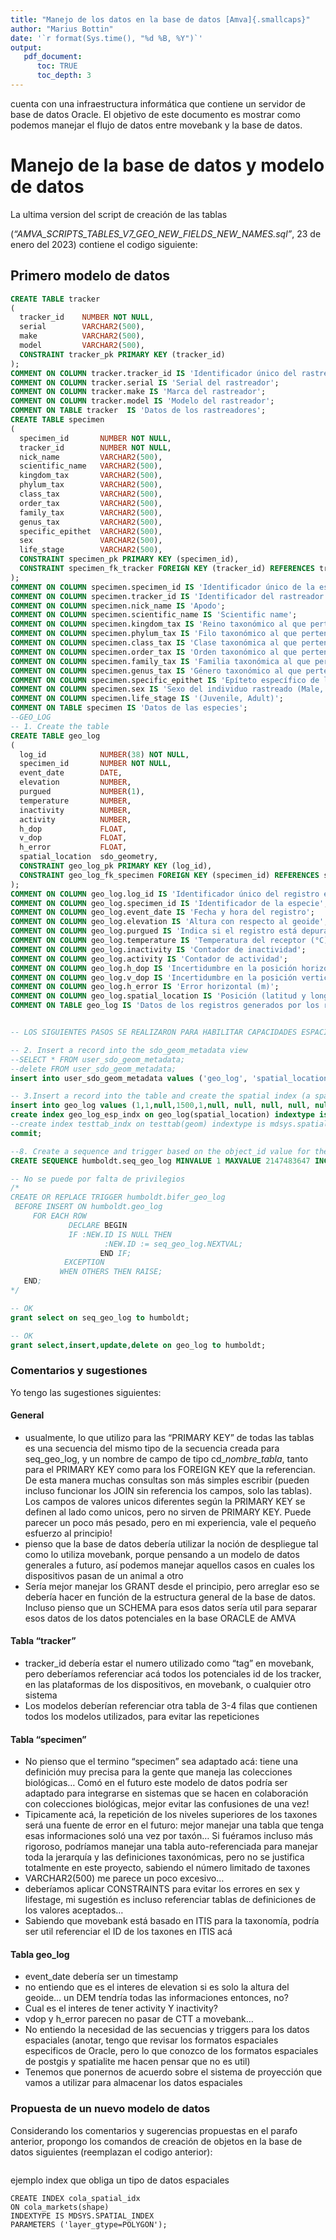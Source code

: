 ```yaml
---
title: "Manejo de los datos en la base de datos [Amva]{.smallcaps}"
author: "Marius Bottin"
date: '`r format(Sys.time(), "%d %B, %Y")`'
output: 
   pdf_document:
      toc: TRUE
      toc_depth: 3
---
```



\textsc{Amva} cuenta con una infraestructura informática que contiene un servidor de base de datos Oracle.
El objetivo de este documento es mostrar como podemos manejar el flujo de datos entre movebank y la base de datos.

# Manejo de la base de datos y modelo de datos

La ultima version del script de creación de las tablas 

(*"AMVA_SCRIPTS_TABLES_V7_GEO_NEW_FIELDS_NEW_NAMES.sql"*, 23 de enero del 2023) contiene el codigo siguiente:

## Primero modelo de datos


```sql
CREATE TABLE tracker
(
  tracker_id    NUMBER NOT NULL,
  serial        VARCHAR2(500),
  make          VARCHAR2(500),
  model         VARCHAR2(500),
  CONSTRAINT tracker_pk PRIMARY KEY (tracker_id)
);
COMMENT ON COLUMN tracker.tracker_id IS 'Identificador único del rastreador';
COMMENT ON COLUMN tracker.serial IS 'Serial del rastreador';
COMMENT ON COLUMN tracker.make IS 'Marca del rastreador';
COMMENT ON COLUMN tracker.model IS 'Modelo del rastreador';
COMMENT ON TABLE tracker  IS 'Datos de los rastreadores';
CREATE TABLE specimen
(
  specimen_id       NUMBER NOT NULL,
  tracker_id        NUMBER NOT NULL,
  nick_name			VARCHAR2(500),
  scientific_name   VARCHAR2(500),
  kingdom_tax       VARCHAR2(500),
  phylum_tax        VARCHAR2(500),
  class_tax         VARCHAR2(500),
  order_tax         VARCHAR2(500),
  family_tax        VARCHAR2(500),
  genus_tax         VARCHAR2(500),
  specific_epithet  VARCHAR2(500),
  sex               VARCHAR2(500),
  life_stage        VARCHAR2(500),
  CONSTRAINT specimen_pk PRIMARY KEY (specimen_id),
  CONSTRAINT specimen_fk_tracker FOREIGN KEY (tracker_id) REFERENCES tracker(tracker_id)
);
COMMENT ON COLUMN specimen.specimen_id IS 'Identificador único de la especie';
COMMENT ON COLUMN specimen.tracker_id IS 'Identificador del rastreador';
COMMENT ON COLUMN specimen.nick_name IS 'Apodo';
COMMENT ON COLUMN specimen.scientific_name IS 'Scientific name';
COMMENT ON COLUMN specimen.kingdom_tax IS 'Reino taxonómico al que pertenece la especie rastreada (Animalia)';
COMMENT ON COLUMN specimen.phylum_tax IS 'Filo taxonómico al que pertenece la especie rastreada (Chordata)';
COMMENT ON COLUMN specimen.class_tax IS 'Clase taxonómica al que pertenece la especie rastreada (Aves, Mammalia)';
COMMENT ON COLUMN specimen.order_tax IS 'Orden taxonómico al que pertenece la especie rastreada (Strigiformes, Pelecaniformes, Falconiformes, Galliformes, Accipitriformes, Primates, Rodentia, Carnivora, Didelphimorphia)';
COMMENT ON COLUMN specimen.family_tax IS 'Familia taxonómica al que pertenece la especie rastreada (Strigidae, Ardeidae, Threskiornithidae, Falconidae, Cracidae, Accipitridae, Callitrichidae, Sciuridae, Canidae, Didelphidae, Mustelidae, Dasyproctidae, Felidae)';
COMMENT ON COLUMN specimen.genus_tax IS 'Género taxonómico al que pertenece la especie rastreada (Asio, Bubulcus, Phimosus, Milvago, Ortalis, Rupornis, Saguinus, Notosciurus, Cerdocyon, Didelphis, Mustela, Dasyprocta, Puma, Leopardus)';
COMMENT ON COLUMN specimen.specific_epithet IS 'Epíteto específico de la especie rastreada (clamator, ibis, infuscatus, chimachima, columbiana, magnirostris, leucopus, granatensis, thous, marsupialis, frenata, punctata, concolor, tigrinus)';
COMMENT ON COLUMN specimen.sex IS 'Sexo del individuo rastreado (Male, Female)';
COMMENT ON COLUMN specimen.life_stage IS '(Juvenile, Adult)';
COMMENT ON TABLE specimen IS 'Datos de las especies';
--GEO_LOG
-- 1. Create the table
CREATE TABLE geo_log
(
  log_id            NUMBER(38) NOT NULL,
  specimen_id       NUMBER NOT NULL,
  event_date        DATE,
  elevation         NUMBER,
  purgued           NUMBER(1),
  temperature       NUMBER,
  inactivity        NUMBER,
  activity          NUMBER,
  h_dop             FLOAT,
  v_dop             FLOAT,
  h_error           FLOAT,
  spatial_location  sdo_geometry,
  CONSTRAINT geo_log_pk PRIMARY KEY (log_id),
  CONSTRAINT geo_log_fk_specimen FOREIGN KEY (specimen_id) REFERENCES specimen(specimen_id)
);
COMMENT ON COLUMN geo_log.log_id IS 'Identificador único del registro en el log';
COMMENT ON COLUMN geo_log.specimen_id IS 'Identificador de la especie';
COMMENT ON COLUMN geo_log.event_date IS 'Fecha y hora del registro';
COMMENT ON COLUMN geo_log.elevation IS 'Altura con respecto al geoide';
COMMENT ON COLUMN geo_log.purgued IS 'Indica si el registro está depurado o no';
COMMENT ON COLUMN geo_log.temperature IS 'Temperatura del receptor (°C)';
COMMENT ON COLUMN geo_log.inactivity IS 'Contador de inactividad';
COMMENT ON COLUMN geo_log.activity IS 'Contador de actividad';
COMMENT ON COLUMN geo_log.h_dop IS 'Incertidumbre en la posición horizontal del individuo (Solo para CTT)';
COMMENT ON COLUMN geo_log.v_dop IS 'Incertidumbre en la posición vertical del individuo (Solo para CTT)';
COMMENT ON COLUMN geo_log.h_error IS 'Error horizontal (m)';
COMMENT ON COLUMN geo_log.spatial_location IS 'Posición (latitud y longitud) del registro';
COMMENT ON TABLE geo_log IS 'Datos de los registros generados por los rastreadores en cada uno de los individuos';


-- LOS SIGUIENTES PASOS SE REALIZARON PARA HABILITAR CAPACIDADES ESPACIALES EN LA TABLA GEO_LOG, PARA EL CAMPO SPATIAL_LOCATION. SOLO SE REALIZA UNA VEZ DESPUES DE CREAR LA TABLA.

-- 2. Insert a record into the sdo_geom_metadata view
--SELECT * FROM user_sdo_geom_metadata;
--delete FROM user_sdo_geom_metadata;
insert into user_sdo_geom_metadata values ('geo_log', 'spatial_location', SDO_DIM_ARRAY(SDO_DIM_ELEMENT('', -180, 180,0.005), SDO_DIM_ELEMENT('',-90, 90, 0.005)), 4326);

-- 3.Insert a record into the table and create the spatial index (a spatial index is not created on empty table)
insert into geo_log values (1,1,null,1500,1,null, null, null, null, null, null, sdo_geometry(2001, 4326, sdo_point_type(10,10,null), null, null));
create index geo_log_esp_indx on geo_log(spatial_location) indextype is mdsys.spatial_index;
--create index testtab_indx on testtab(geom) indextype is mdsys.spatial_index;
commit;

--8. Create a sequence and trigger based on the object_id value for the table in all_objects
CREATE SEQUENCE humboldt.seq_geo_log MINVALUE 1 MAXVALUE 2147483647 INCREMENT BY 1 START WITH 7 NOCACHE  NOORDER  NOCYCLE;

-- No se puede por falta de privilegios
/*
CREATE OR REPLACE TRIGGER humboldt.bifer_geo_log 
 BEFORE INSERT ON humboldt.geo_log
     FOR EACH ROW
             DECLARE BEGIN
             IF :NEW.ID IS NULL THEN
                     :NEW.ID := seq_geo_log.NEXTVAL;
                    END IF;
            EXCEPTION
           WHEN OTHERS THEN RAISE;
   END;
*/

-- OK
grant select on seq_geo_log to humboldt;

-- OK
grant select,insert,update,delete on geo_log to humboldt;
```
### Comentarios y sugestiones

Yo tengo las sugestiones siguientes:


#### General

* usualmente, lo que utilizo para las "PRIMARY KEY" de todas las tablas es una secuencia del mismo tipo de la secuencia creada para seq_geo_log, y un nombre de campo de tipo cd_*nombre_tabla*, tanto para el  PRIMARY KEY como para los FOREIGN KEY que la referencian. De esta manera muchas consultas son más simples escribir (pueden incluso funcionar los JOIN sin referencia los campos, solo las tablas). Los campos de valores unicos diferentes según la PRIMARY KEY se definen al lado como unicos, pero no sirven de PRIMARY KEY. Puede parecer un poco más pesado, pero en mi experiencia, vale el pequeño esfuerzo al principio!
* pienso que la base de datos debería utilizar la noción de despliegue tal como lo utiliza movebank, porque pensando a un modelo de datos generales a futuro, así podemos manejar aquellos casos en cuales los dispositivos pasan de un animal a otro
* Sería mejor manejar los GRANT desde el principio, pero arreglar eso se debería hacer en función de la estructura general de la base de datos. Incluso pienso que un SCHEMA para esos datos sería util para separar esos datos de los datos potenciales en la base ORACLE de AMVA


#### Tabla "tracker"

* tracker_id debería estar el numero utilizado como "tag" en movebank, pero deberíamos referenciar acá todos los potenciales id de los tracker, en las plataformas de los dispositivos, en movebank, o cualquier otro sistema
* Los modelos deberían referenciar otra tabla de 3-4 filas que contienen todos los modelos utilizados, para evitar las repeticiones


#### Tabla "specimen"

* No pienso que el termino "specimen" sea adaptado acá: tiene una definición muy precisa para la gente que maneja las colecciones biológicas... Comó en el futuro este modelo de datos podría ser adaptado para integrarse en sistemas que se hacen en colaboración con colecciones biológicas, mejor evitar las confusiones de una vez!
* Tipicamente acá, la repetición de los niveles superiores de los taxones será una fuente de error en el futuro: mejor manejar una tabla que tenga esas informaciones soló una vez por taxón... Si fuéramos incluso más rigoroso, podríamos manejar una tabla auto-referenciada para manejar toda la jerarquía y las definiciones taxonómicas, pero no se justifica totalmente en este proyecto, sabiendo el número limitado de taxones
* VARCHAR2(500) me parece un poco excesivo...
* deberíamos aplicar CONSTRAINTS para evitar los errores en sex y lifestage, mi sugestión es incluso referenciar tablas de definiciones de los valores aceptados...
* Sabiendo que movebank está basado en ITIS para la taxonomía, podría ser util referenciar el ID de los taxones en ITIS acá

#### Tabla geo_log

* event_date debería ser un timestamp
* no entiendo que es el interes de elevation si es solo la altura del geoide... un DEM tendría todas las informaciones entonces, no?
* Cual es el interes de tener activity Y inactivity?
* vdop y h_error parecen no pasar de CTT a movebank...
* No entiendo la necesidad de las secuencias y triggers para los datos espaciales (anotar, tengo que revisar los formatos espaciales especificos de Oracle, pero lo que conozco de los formatos espaciales de postgis y spatialite me hacen pensar que no es util)
* Tenemos que ponernos de acuerdo sobre el sistema de proyección que vamos a utilizar para almacenar los datos espaciales

### Propuesta de un nuevo modelo de datos

Considerando los comentarios y sugerencias propuestas en el parafo anterior, propongo los comandos de creación de objetos en la base de datos siguientes (reemplazan el codigo anterior):

```sql

```


ejemplo index que obliga un tipo de datos espaciales
```
CREATE INDEX cola_spatial_idx
ON cola_markets(shape)
INDEXTYPE IS MDSYS.SPATIAL_INDEX
PARAMETERS ('layer_gtype=POLYGON');
```
